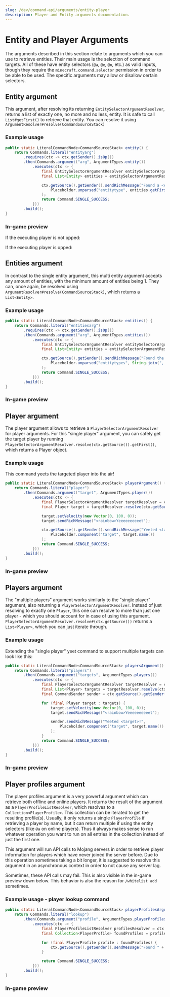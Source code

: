 ```yaml
---
slug: /dev/command-api/arguments/entity-player
description: Player and Entity arguments documentation.
---
```



# Entity and Player Arguments
The arguments described in this section relate to arguments which you can use to retrieve entities. Their main usage is the selection of command targets.
All of these have entity selectors (`@a`, `@e`, `@n`, etc.) as valid inputs, though they require the `minecraft.command.selector` permission in order to 
be able to be used. The specific arguments may allow or disallow certain selectors.

## Entity argument
This argument, after resolving its returning `EntitySelectorArgumentResolver`, returns a list of exactly one, no more and no less, entity. It is safe
to call `List#getFirst()` to retrieve that entity. You can resolve it using <Javadoc name="io.papermc.paper.command.brigadier.argument.resolvers.ArgumentResolver#resolve(io.papermc.paper.command.brigadier.CommandSourceStack)">`ArgumentResolver#resolve(CommandSourceStack)`</Javadoc>

### Example usage
```java
public static LiteralCommandNode<CommandSourceStack> entity() {
    return Commands.literal("entityarg")
        .requires(ctx -> ctx.getSender().isOp())
        .then(Commands.argument("arg", ArgumentTypes.entity())
            .executes(ctx -> {
                final EntitySelectorArgumentResolver entitySelectorArgumentResolver = ctx.getArgument("arg", EntitySelectorArgumentResolver.class);
                final List<Entity> entities = entitySelectorArgumentResolver.resolve(ctx.getSource());

                ctx.getSource().getSender().sendRichMessage("Found a <entitytype>",
                    Placeholder.unparsed("entitytype", entities.getFirst().getType().name())
                );
                return Command.SINGLE_SUCCESS;
            }))
        .build();
}
```

### In-game preview
If the executing player is not opped:
<FullWidthVideo src={EntityUnoppedMp4}/>

If the executing player is opped:
<FullWidthVideo src={EntityOppedMp4}/>


## Entities argument
In contrast to the single entity argument, this multi entity argument accepts any amount of entities, with the minimum amount of entities being 1. They can, once again, be resolved using
<Javadoc name="io.papermc.paper.command.brigadier.argument.resolvers.ArgumentResolver#resolve(io.papermc.paper.command.brigadier.CommandSourceStack)">`ArgumentResolver#resolve(CommandSourceStack)`</Javadoc>,
which returns a `List<Entity>`.

### Example usage
```java
public static LiteralCommandNode<CommandSourceStack> entities() {
    return Commands.literal("entitiesarg")
        .requires(ctx -> ctx.getSender().isOp())
        .then(Commands.argument("arg", ArgumentTypes.entities())
            .executes(ctx -> {
                final EntitySelectorArgumentResolver entitySelectorArgumentResolver = ctx.getArgument("arg", EntitySelectorArgumentResolver.class);
                final List<Entity> entities = entitySelectorArgumentResolver.resolve(ctx.getSource());

                ctx.getSource().getSender().sendRichMessage("Found the following entities: <entitytypes>",
                    Placeholder.unparsed("entitytypes", String.join(", ", entities.stream().map(Entity::getType).map(EntityType::name).toList()))
                );
                return Command.SINGLE_SUCCESS;
            }))
        .build();
}
```

### In-game preview
<FullWidthVideo src={EntitiesMp4}/>


## Player argument
The player argument allows to retrieve a `PlayerSelectorArgumentResolver` for player arguments.
For this "single player" argument, you can safely get the target player by running `PlayerSelectorArgumentResolver.resolve(ctx.getSource()).getFirst()`,
which returns a <Javadoc name='org.bukkit.entity.Player'>Player</Javadoc> object.

### Example usage
This command yeets the targeted player into the air!

```java
public static LiteralCommandNode<CommandSourceStack> playerArgument() {
    return Commands.literal("player")
        .then(Commands.argument("target", ArgumentTypes.player())
            .executes(ctx -> {
                final PlayerSelectorArgumentResolver targetResolver = ctx.getArgument("target", PlayerSelectorArgumentResolver.class);
                final Player target = targetResolver.resolve(ctx.getSource()).getFirst();

                target.setVelocity(new Vector(0, 100, 0));
                target.sendRichMessage("<rainbow>Yeeeeeeeeeet");

                ctx.getSource().getSender().sendRichMessage("Yeeted <target>!",
                    Placeholder.component("target", target.name())
                );
                return Command.SINGLE_SUCCESS;
            }))
        .build();
}
```

### In-game preview
<FullWidthVideo src={PlayerMp4}/>


## Players argument
The "multiple players" argument works similarly to the "single player" argument, also returning a `PlayerSelectorArgumentResolver`. Instead of just resolving to exactly one `Player`, this
one can resolve to more than just one player - which you should account for in case of using this argument. `PlayerSelectorArgumentResolver.resolve#(ctx.getSource())` returns a
`List<Player>`, which you can just iterate through.

### Example usage
Extending the "single player" yeet command to support multiple targets can look like this:

```java
public static LiteralCommandNode<CommandSourceStack> playersArgument() {
    return Commands.literal("players")
        .then(Commands.argument("targets", ArgumentTypes.players())
            .executes(ctx -> {
                final PlayerSelectorArgumentResolver targetResolver = ctx.getArgument("targets", PlayerSelectorArgumentResolver.class);
                final List<Player> targets = targetResolver.resolve(ctx.getSource());
                final CommandSender sender = ctx.getSource().getSender();

                for (final Player target : targets) {
                    target.setVelocity(new Vector(0, 100, 0));
                    target.sendRichMessage("<rainbow>Yeeeeeeeeeet");

                    sender.sendRichMessage("Yeeted <target>!",
                        Placeholder.component("target", target.name())
                    );
                }
                return Command.SINGLE_SUCCESS;
            }))
        .build();
}
```

### In-game preview
<FullWidthVideo src={PlayersMp4}/>


## Player profiles argument
The player profiles argument is a very powerful argument which can retrieve both offline and online players. It returns the result of the argument as a `PlayerProfileListResolver`,
which resolves to a `Collection<PlayerProfile>`. This collection can be iterated to get the resulting profile(s). Usually, it only returns a single `PlayerProfile` if retrieving
a player by name, but it can return multiple if using the entity selectors (like `@a` on online players). Thus it always makes sense to run whatever operation you want to run on
all entries in the collection instead of just the first one.

This argument will run API calls to Mojang servers in order to retrieve player information for players which have never joined the server before. Due to this operation sometimes
taking a bit longer, it is suggested to resolve this argument in an asynchronous context in order to not cause any server lag.

Sometimes, these API calls may fail. This is also visible in the in-game preview down below. This behavior is also the reason for `/whitelist add` sometimes.

### Example usage - player lookup command
```java
public static LiteralCommandNode<CommandSourceStack> playerProfilesArgument() {
    return Commands.literal("lookup")
        .then(Commands.argument("profile", ArgumentTypes.playerProfiles())
            .executes(ctx -> {
                final PlayerProfileListResolver profilesResolver = ctx.getArgument("profile", PlayerProfileListResolver.class);
                final Collection<PlayerProfile> foundProfiles = profilesResolver.resolve(ctx.getSource());

                for (final PlayerProfile profile : foundProfiles) {
                    ctx.getSource().getSender().sendMessage("Found " + profile.getName());
                }

                return Command.SINGLE_SUCCESS;
            }))
        .build();
}
```

### In-game preview
<FullWidthVideo src={PlayerProfilesMp4}/>